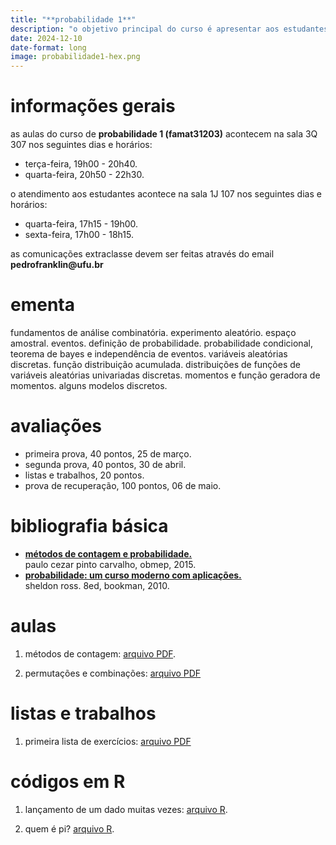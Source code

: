 ```yaml
---
title: "**probabilidade 1**"
description: "o objetivo principal do curso é apresentar aos estudantes as noções fundamentais da teoria das probabilidades com respeito às variáveis aleatórias discretas."
date: 2024-12-10
date-format: long
image: probabilidade1-hex.png
---
```


# informações gerais

as aulas do curso de **probabilidade 1 (famat31203)** acontecem na sala 3Q 307 nos seguintes dias e horários:

-   terça-feira, 19h00 - 20h40.
-   quarta-feira, 20h50 - 22h30.

o atendimento aos estudantes acontece na sala 1J 107 nos seguintes dias e horários:

-   quarta-feira, 17h15 - 19h00.
-   sexta-feira, 17h00 - 18h15.

as comunicações extraclasse devem ser feitas através do email **pedrofranklin@ufu.br**

# ementa

fundamentos de análise combinatória. experimento aleatório. espaço amostral. eventos. definição de probabilidade. probabilidade condicional, teorema de bayes e independência de eventos. variáveis aleatórias discretas. função distribuição acumulada. distribuições de funções de variáveis aleatórias univariadas discretas. momentos e função geradora de momentos. alguns modelos discretos. 

# avaliações

-   primeira prova, 40 pontos, 25 de março.
-   segunda prova, 40 pontos, 30 de abril.
-   listas e trabalhos, 20 pontos.
-   prova de recuperação, 100 pontos, 06 de maio.

# bibliografia básica

-   [**métodos de contagem e probabilidade.**](http://www.obmep.org.br/docs/apostila2.pdf)<br />
paulo cezar pinto carvalho, obmep, 2015.
-   [**probabilidade: um curso moderno com aplicações.**](https://acervo.bibliotecas.ufu.br/index.php?codigo_sophia=107129)<br />
sheldon ross. 8ed, bookman, 2010.

# aulas

1. métodos de contagem: [arquivo PDF](https://drive.google.com/file/d/1Ab3bKQBr4SVUuJx_EqnQ1DWwbD49LPSe/view?usp=sharing).

2. permutações e combinações: [arquivo PDF](https://drive.google.com/file/d/1xQi8sRawXx617McwzNrBQAvtltcVS9FR/view?usp=sharing)

# listas e trabalhos

1. primeira lista de exercícios: [arquivo PDF](https://drive.google.com/file/d/1-mwH34g7QIz8BwIgkLep5eB11VindZPU/view?usp=sharing)

# códigos em R

1. lançamento de um dado muitas vezes: [arquivo R](https://drive.google.com/file/d/1ItSYJVh8oprCCPsqIdANOeoVM2i0G2ye/view?usp=sharing).

2. quem é pi? [arquivo R](https://drive.google.com/file/d/1eXJMOgJxwO-6UBDp_fvlKvFpU-HF1MJG/view?usp=sharing).
